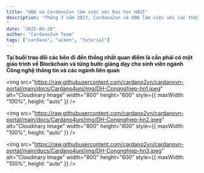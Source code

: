 ```yaml
---
title: "UBA và Cardano2vn làm việc với Đại học HAUI"
description: "Tháng 3 năm 2023, Cardano2vn và UBA làm việc với các thầy cô giảng viên khoa công nghệ thông tin trường đại học Công nghiệp Hà Nội về việc đưa Blockchain và Quỹ Catalyst vào trường đại học và giảng dạy cho sinh viên.
"
date: "2025-08-28"
author: "Cardano2vn Team"
tags: ["cardano", "aiken", "tutorial"]
---
```


**Tại buổi trao đổi các bên đi đến thống nhất quan điểm là cần phải có một giáo trình về Blockchain và từng bước giảng dạy cho sinh viên ngành Công nghệ thông tin và các ngành liên quan**

<img
  src="https://raw.githubusercontent.com/cardano2vn/cardanovn-portal/main/docs/Cardano4uni/img/DH-Congnghiep-hn1.jpeg"
  alt="Cloudinary Image"
  width="800"
  height="600"
  style={{ maxWidth: "100%", height: "auto" }}
/>

<img
  src="https://raw.githubusercontent.com/cardano2vn/cardanovn-portal/main/docs/Cardano4uni/img/DH-Congnghiep-hn2.jpeg"
  alt="Cloudinary Image"
  width="800"
  height="600"
  style={{ maxWidth: "100%", height: "auto" }}
/>

<img
  src="https://raw.githubusercontent.com/cardano2vn/cardanovn-portal/main/docs/Cardano4uni/img/DH-Congnghiep-hn3.jpeg"
  alt="Cloudinary Image"
  width="800"
  height="600"
  style={{ maxWidth: "100%", height: "auto" }}
/>
